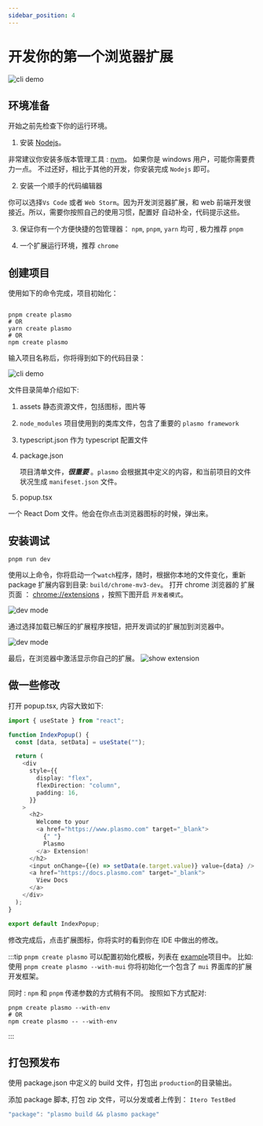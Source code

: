 ```yaml
---
sidebar_position: 4
---
```


# 开发你的第一个浏览器扩展

![cli demo](./plasmo-cli-demo.gif)

## 环境准备

开始之前先检查下你的运行环境。

1. 安装 [Nodejs](https://nodejs.org/en/learn/getting-started/how-to-install-nodejs)。

非常建议你安装多版本管理工具 : [nvm](https://github.com/nvm-sh/nvm)。
如果你是 windows 用户，可能你需要费力一点。 不过还好，相比于其他的开发，你安装完成 `Nodejs` 即可。

2. 安装一个顺手的代码编辑器

你可以选择`Vs Code` 或者 `Web Storm`。因为开发浏览器扩展，和 web 前端开发很接近。所以，需要你按照自己的使用习惯，配置好 自动补全，代码提示这些。

3. 保证你有一个方便快捷的包管理器： `npm`, `pnpm`, `yarn` 均可 , 极力推荐 `pnpm`

4. 一个扩展运行环境，推荐 `chrome`

## 创建项目

使用如下的命令完成，项目初始化：

```shell

pnpm create plasmo
# OR
yarn create plasmo
# OR
npm create plasmo

```

输入项目名称后，你将得到如下的代码目录：

![cli demo](./dir-list.jpg)

文件目录简单介绍如下:

1. assets 静态资源文件，包括图标，图片等
2. `node_modules` 项目使用到的类库文件，包含了重要的 `plasmo framework`
3. typescript.json 作为 typescript 配置文件
4. package.json

   项目清单文件，**_很重要_** 。`plasmo` 会根据其中定义的内容，和当前项目的文件状况生成 `manifeset.json` 文件。

5. popup.tsx

一个 React Dom 文件。他会在你点击浏览器图标的时候，弹出来。

## 安装调试

```shell
pnpm run dev
```

使用以上命令，你将启动一个`watch`程序，随时，根据你本地的文件变化，重新 package 扩展内容到目录: `build/chrome-mv3-dev`。
打开 chrome 浏览器的 扩展页面 ： [chrome://extensions](chrome://extensions) ，按照下图开启 `开发者模式`。

![dev mode](./devmod.jpg)

通过选择加载已解压的扩展程序按钮，把开发调试的扩展加到浏览器中。

![dev mode](./load_extension.jpg)

最后，在浏览器中激活显示你自己的扩展。
![show extension](./show_extension.jpg)

## 做一些修改

打开 popup.tsx, 内容大致如下:

```typescript title=popup.tsx
import { useState } from "react";

function IndexPopup() {
  const [data, setData] = useState("");

  return (
    <div
      style={{
        display: "flex",
        flexDirection: "column",
        padding: 16,
      }}
    >
      <h2>
        Welcome to your
        <a href="https://www.plasmo.com" target="_blank">
          {" "}
          Plasmo
        </a> Extension!
      </h2>
      <input onChange={(e) => setData(e.target.value)} value={data} />
      <a href="https://docs.plasmo.com" target="_blank">
        View Docs
      </a>
    </div>
  );
}

export default IndexPopup;
```

修改完成后，点击扩展图标，你将实时的看到你在 IDE 中做出的修改。

:::tip
`pnpm create plasmo` 可以配置初始化模板，列表在 [example](https://github.com/PlasmoHQ/examples)项目中。
比如: 使用 `pnpm create plasmo --with-mui` 你将初始化一个包含了 `mui` 界面库的扩展开发框架。

同时 : `npm` 和 `pnpm` 传递参数的方式稍有不同。 按照如下方式配对:

```shell
pnpm create plasmo --with-env
# OR
npm create plasmo -- --with-env
```

:::

## 打包预发布

使用 package.json 中定义的 build 文件，打包出 `production`的目录输出。

添加 package 脚本, 打包 zip 文件，可以分发或者上传到： `Itero TestBed`

```typescript
"package": "plasmo build && plasmo package"
```
